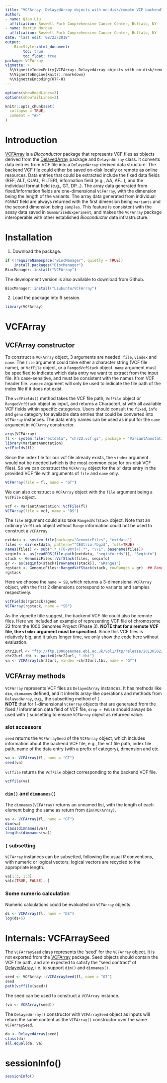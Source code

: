 ```yaml
---
title: "VCFArray: DelayedArray objects with on-disk/remote VCF backend"
author:
- name: Qian Liu
  affiliation: Roswell Park Comprehensive Cancer Center, Buffalo, NY
- name: Martin Morgan
  affiliation: Roswell Park Comprehensive Cancer Center, Buffalo, NY
date: "last edit: 08/23/2018"
output:
    BiocStyle::html_document:
        toc: true
        toc_float: true
package: VCFArray
vignette: >
  %\VignetteIndexEntry{VCFArray: DelayedArray objects with on-disk/remote VCF backend}
  %\VignetteEngine{knitr::rmarkdown}
  %\VignetteEncoding{UTF-8}
---
```


```r
options(showHeadLines=3)
options(showTailLines=3)
```
```r
knitr::opts_chunk$set(
  collapse = TRUE,
  comment = "#>"
)
```

# Introduction 
[VCFArray][] is a _Bioconductor_ package that represents VCF files as
objects derived from the [DelayedArray][] package and `DelayedArray`
class. It converts data entries from VCF file into a
`DelayedArray`-derived data structure. The backend VCF file could
either be saved on-disk locally or remote as online resources. Data
entries that could be extracted include the fixed data fields (REF,
ALT, QUAL, FILTER), information field (e.g., AA, AF...), and the
individual format field (e.g., GT, DP...). The array data generated
from fixed/information fields are one-dimensional `VCFArray`, with the
dimension being the length of the variants. The array data generated
from individual `FORMAT` field are always returned with the first
dimension being `variants` and the second dimension being
`samples`. This feature is consistent with the assay data saved in
`SummarizedExperiment`, and makes the `VCFArray` package interoperable
with other established _Bioconductor_ data infrastructure.

[VCFArray]: https://bioconductor.org/packages/VCFArray
[DelayedArray]: https://bioconductor.org/packages/DelayedArray

# Installation

1. Download the package. 

```r
if (!requireNamespace("BiocManager", quietly = TRUE))
    install.packages("BiocManager")
BiocManager::install("VCFArray")
```
The development version is also available to download from Github. 
```r
BiocManager::install("Liubuntu/VCFArray")
```

2. Load the package into R session.
```r
library(VCFArray)
```

# VCFArray

## VCFArray constructor

To construct a `VCFArray` object, 3 arguments are needed: `file`,
`vindex` and `name`. The `file` argument could take either a character
string (VCF file name), or `VcfFile` object, or a `RangedVcfStack`
object. `name` argument must be specified to indicate which data entry
we want to extract from the input file. It's case-sensitive, and must
be consistent with the names from VCF header file.  `vindex` argument
will only be used to indicate the file path of the index file if it
does not exist.

The `vcfFields()` method takes the VCF file path, `VcfFile` object or
`RangedVcfStack` object as input, and returns a CharacterList with all
available VCF fields within specific categories. Users should consult
the `fixed`, `info` and `geno` category for available data entries
that could be converted into `VCFArray` instances. The data entry
names can be used as input for the `name` argument in `VCFArray`
constructor.

```r
args(VCFArray)
fl <- system.file("extdata", "chr22.vcf.gz", package = "VariantAnnotation")
library(VariantAnnotation)
vcfFields(fl)
```

Since the index file for our vcf file already exists, the `vindex`
argument would not be needed (which is the most common case for
on-disk VCF files). So we can construct the `VCFArray` object for the
`GT` data entry in the provided VCF file with arguments of `file` and
`name` only.

```r
VCFArray(file = fl, name = "GT")
```

We can also construct a `VCFArray` object with the `file` argument
being a `VcfFile` object.

```r
vcf <- VariantAnnotation::VcfFile(fl)
VCFArray(file = vcf, name = "DS")
```

The `file` argument could also take `RangedVcfStack` object. Note that
an ordinary `VcfStack` object without `Range` information could not
be used to construct a `VCFArray`.

```r
extdata <- system.file(package="GenomicFiles", "extdata")
files <- dir(extdata, pattern="^CEUtrio.*bgz$", full=TRUE)
names(files) <- sub(".*_([0-9XY]+).*", "\\1", basename(files))
seqinfo <- as(readRDS(file.path(extdata, "seqinfo.rds")), "Seqinfo")
stack <- GenomicFiles::VcfStack(files, seqinfo)
gr <- as(seqinfo(stack)[rownames(stack)], "GRanges")
rgstack <- GenomicFiles::RangedVcfStack(stack, rowRanges = gr)  ## RangedVcfStack
rgstack
```

Here we choose the `name = SB`, which returns a 3-dimensional
`VCFArray` object, with the first 2 dimensions correspond to variants
and samples respectively.

```r
vcfFields(rgstack)$geno
VCFArray(rgstack, name = "SB")
```

As the vignette title suggest, the backend VCF file could also be
remote files. Here we included an example of representing VCF file of
chromosome 22 from the 1000 Genomes Project (Phase 3). **NOTE that for
a remote VCF file, the `vindex` argument must be specified.** Since
this VCF files is relatively big, and it takes longer time, we only
show the code here without evaluation.

```r
chr22url <- "ftp://ftp.1000genomes.ebi.ac.uk/vol1/ftp/release/20130502/ALL.chr22.phase3_shapeit2_mvncall_integrated_v5a.20130502.genotypes.vcf.gz"
chr22url.tbi <- paste0(chr22url, ".tbi")
va <- VCFArray(chr22url, vindex =chr22url.tbi, name = "GT")
```

## VCFArray methods

`VCFArray` represents VCF files as `DelayedArray` instances. It has
methods like `dim`, `dimnames` defined, and it inherits array-like
operations and methods from `DelayedArray`, e.g., the subsetting
method of `[`.     
**NOTE** that for 1-dimensional `VCFArray` objects that are generated
from the fixed / information data field of VCF file, `drop = FALSE`
should always be used with `[` subsetting to ensure `VCFArray` object
as returned value.

### slot accessors 
`seed` returns the `VCFArraySeed` of the `VCFArray` object, which
  includes information about the backend VCF file, e.g., the vcf file
  path, index file path, name of the data entry (with a prefix of
  category), dimension and etc.
  
```r
va <- VCFArray(fl, name = "GT")
seed(va)
```

`vcffile` returns the `VcfFile` object corresponding to the backend
  VCF file.
```r
vcffile(va)
```

### `dim()` and `dimnames()`

The `dimnames(VCFArray)` returns an unnamed list, with the length of
each element being the same as return from `dim(VCFArray)`.

```r
va <- VCFArray(fl, name = "GT")
dim(va)
class(dimnames(va))
lengths(dimnames(va))
```

### `[` subsetting

`VCFArray` instances can be subsetted, following the usual _R_
conventions, with numeric or logical vectors; logical vectors are
recycled to the appropriate length.

```r
va[1:3, 1:3]
va[c(TRUE, FALSE), ]
```

### Some numeric calculation

Numeric calculations could be evaluated on `VCFArray` objects.

```r
ds <- VCFArray(fl, name = "DS")
log(ds+5)
```

# Internals: VCFArraySeed 

The `VCFArraySeed` class represents the 'seed' for the `VCFArray`
object. It is not exported from the [VCFArray][] package. Seed objects
should contain the VCF file path, and are expected to satisfy the
“seed contract” of [DelayedArray][], i.e. to support `dim()` and
`dimnames()`.

```r
seed <- VCFArray:::VCFArraySeed(fl, name = "GT")
seed
path(vcffile(seed))
```

The seed can be used to construct a `VCFArray` instance.

```r
(va <- VCFArray(seed))
```

The `DelayedArray()` constructor with `VCFArraySeed` object as inputs
will return the same content as the `VCFArray()` constructor over the
same `VCFArraySeed`.

```r
da <- DelayedArray(seed)
class(da)
all.equal(da, va)
```


# sessionInfo()

```r
sessionInfo()
```
